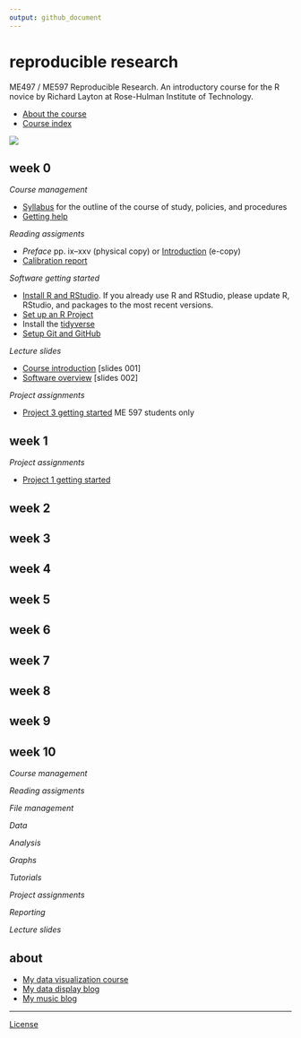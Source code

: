 ```yaml
---
output: github_document
---
```


# reproducible research 

ME497 / ME597 Reproducible Research. An introductory course for the R novice by Richard Layton at Rose-Hulman Institute of Technology.

- [About the course](cm/cm000_about-the-course.md)   
- [Course index](cm/README.md)   

<!-- - [Project due dates](cm/cm002a_deadlines.md)  -->

![](resources/images/rr-flow-2.png)

## week 0

*Course management*

- [Syllabus](cm/cm001_syllabus.md) for the outline of the course of study, policies, and procedures 
- [Getting help ](cm/cm002b_getting-help.md)  

*Reading assigments*

- *Preface* pp. ix--xxv (physical copy) or  [Introduction](http://r4ds.had.co.nz/introduction.html) (e-copy)          
- [Calibration report](resources/readings/calibration-report.pdf)

*Software getting started* 

- [Install R and RStudio](https://github.com/DSR-RHIT/install-R-and-RStudio).  If you already use R and RStudio, please update R, RStudio, and packages to the most recent versions. 
- [Set up an R Project](https://github.com/DSR-RHIT/install-R-and-RStudio)  
- Install the [tidyverse](https://www.tidyverse.org)  
- [Setup Git and GitHub](cm/cm003_git-setup.md)  

*Lecture slides*

- [Course introduction](slides/slides001_introduction.pdf) [slides 001] 
- [Software overview](slides/slides002_software.pdf) [slides 002] 

*Project assignments*

- [Project 3 getting started](cm/cm7301_project-3_start.md) ME 597 students only

## week 1

*Project assignments*

- [Project 1 getting started](cm/cm7101_project-1_start.md) 

## week 2

## week 3

## week 4

## week 5

## week 6

## week 7

## week 8

## week 9

## week 10

*Course management*

*Reading assigments*

*File management*

*Data*

*Analysis*

*Graphs*

*Tutorials*

*Project assignments*

*Reporting*

*Lecture slides*




<!-- ## week 1 -->

<!-- Reading: Chapters 2 & 3 and *Having Git ignore files* (p.99).   -->

<!-- - [Three principles of reproducibility](slides/slides003_start-report.pdf) [slides]   -->

<!-- File management  -->

<!-- - [Having Git ignore files](cm/cm008_project-1_gitignore.md)  -->

<!-- Project 1 tutorials  -->

<!-- - [Project 1 overview](cm/cm004_project-1_overview.md)  -->
<!-- - [Initialize the project](cm/cm005_project-1_initialize.md)  -->
<!-- - [Download resource and data files](cm/cm006_project-1_downloads.md)  -->
<!-- - [Start your first script](cm/cm007_project-1_first-script.md)  -->
<!-- - [Explore the data](cm/cm009_project-1_explore-data.md)  -->
<!-- - [Tidy the data](cm/cm010_project-1_tidy-data.md)  -->






<!-- ## week 2 -->

<!-- Reading: Section 11.2  -->

<!-- Project 1 tutorials  -->

<!-- - [Visually check the data](cm/cm011_project-1_graph-first-look.md)  -->
<!-- - [Perform a linear regression](cm/cm012_project-1_regression.md)  -->
<!-- - [Create the calibration graph](cm/cm013_project-1_graph-better.md)  -->
<!-- - [Write the client report](cm/cm015_project-1_report.md)  -->
<!-- - [When the data change](cm/cm017_project-1_data-change.md)  -->
<!-- - [Adding references to a report](cm/cm018_project-1_references.md)  -->
<!-- - [Project 1: Wrap-up](cm/cm049_project-1_wrapup.md)  -->

<!-- Optional   -->

<!-- - [Graph extras](cm/cm014_project-1_graph-extras.md)  -->
<!-- - [Preparing a report for transmittal](cm/cm016_project-1_report-transmittal.md)  -->

<!-- ## week 3 -->

<!-- Reading: Sections 6.2 and 6.3  -->

<!-- Tutorials  -->

<!-- - [Getting data into R](cm/cm020_getting-data-into-R.md)  -->
<!-- - [Reshaping data from wide to long form](cm/cm021_reshaping-data.md)  -->
<!-- - [Visual interpretation of the gather function](slides/slides004_visual-gather.pdf)  [slides]  -->

<!-- Project  -->

<!-- - [Initialize project 2](cm/cm019_project-2_start.md)  -->

<!-- ## week 4  -->

<!-- Reading: Chapter 7  -->

<!-- Tutorials  -->

<!-- - [Review of tools for preparing data](cm/cm022_review-data-prep.md)  -->
<!-- - [Start a new "practiceR" project](cm/cm023_practiceR.md)  -->
<!-- - [practiceR: Get a handle on your data (7.1.1)](cm/cm024_ch07_handle-on-data.md)  -->
<!-- - [practiceR: Reshaping data (7.1.2)](cm/cm025_ch07_reshaping-data.md)  -->
<!-- - [practiceR: More data prep skills (7.1.3, 4, 6, 7)](cm/cm026_ch07_more-data-prep.md)  -->
<!-- - [practiceR: Subsetting (7.1.5)](cm/cm028_ch07_subsetting.md)  -->

<!-- Project  -->

<!-- - [Project 2 collaboration assignment](cm/cm027_project-2_reviewers.md)  -->

<!-- ## week 5  -->

<!-- Reading: Sections 5.3 and 5.4  -->

<!-- Project  -->

<!-- - [GitHub: Collaborating](cm/cm029_collaborating-github.md)  -->
<!-- - [GitHub: Managing changes and conflicts](cm/cm030_change-conflict-revert.md)  -->
<!-- - [Comprehensive checklist for reproducibility](http://ropensci.github.io/reproducibility-guide/sections/checklist/)  -->

<!-- ## week 6  -->

<!-- Reading: Sections 4.1, 4.2, and 4.3     -->
<!-- Reading for class discussion: [Good enough practices for scientific computing](http://swcarpentry.github.io/good-enough-practices-in-scientific-computing/)   -->

<!-- Tutorials  -->

<!-- - [Graph tour overview](cm/cm034_graph-tour-overview.md)   -->
<!-- - [practiceR: Dot plot](cm/cm035_dot-plot.md)  -->
<!-- - [practiceR: Introduction to factors](cm/cm032_factors.md)  -->
<!-- - [practiceR: Working with factors](cm/cm033_working-with-factors.md)  -->

<!-- File management   -->

<!-- - [Deleting unnecessary files](cm/cm037_unlink-files.md)  -->

<!-- Project  -->

<!-- - [Project 2: Wrap-up](cm/cm040_project-2_wrapup.md)  -->
<!-- - [Project 3: Abstracts.](cm/cm031_project-3-descriptions.md)  -->
<!-- - [Project 3: Getting started](cm/cm037_project-3_collabs.md) -->




<!-- ## week 7  -->

<!-- Reading: Sections 9.1, 9.2.2, and 9.3.1     -->
<!-- Reading for class discussion: [Naming things](https://rawgit.com/Reproducible-Science-Curriculum/rr-organization1/master/organization-01-slides.html#1) (a slide presentation) and Hadley Wickham's [Style guide](http://adv-r.had.co.nz/Style.html)   -->

<!-- Tutorials  -->

<!-- - [practiceR: Histogram](cm/cm036_histogram.md)  -->
<!-- - [practiceR: Line graph](cm/cm045_line-graph.md)  -->

<!-- Reporting  -->

<!-- - [Controlling Word styles](cm/cm041_word-styles.md)  -->

<!-- File management  -->

<!-- - [Fixing the .Rproj won't launch problem](cm/cm043_rstudio_Rproj-not-open.md)  -->
<!-- - [Preventable version control conflicts](cm/cm044_preventable-vc-conflicts.md)  -->



<!-- ## week 8  -->

<!-- Reading: Sections 10.1.2, 10.2, and 10.4     -->
<!-- Reading for class discussion: [Everybody makes mistakes](resources/readings/Reinhart2015-Ch10-Everybody-makes-mistakes.pdf) -->

<!-- Tutorials  -->

<!-- - [practiceR: Scatterplot](cm/cm046_scatterplot.md)  -->
<!-- - [practiceR: Data grouping](cm/cm047_data-grouping.md)  -->
<!-- - [practiceR: Data joining](cm/cm048_data-joining.md)  -->

<!-- ## week 9  -->

<!-- Reading: Sections 13.1 and 13.2     -->
<!-- Reading for class discussion: [What computational scientists need to know about intellectual property law: A primer](https://osf.io/yi8k2/)  -->

<!-- Reporting  -->

<!-- - [practiceR: Numbering tables and figures](cm/cm050_Rmd-to-docx_table-numbers.md)  -->

<!-- File management -->

<!-- - [Run all scripts in sequence](cm/cm051_run-all-scripts.md)  -->

<!-- ## week 10  -->

<!-- Reading for class discussion: [Reproducible research: a dissenting opinion](http://cogprints.org/8675/1/ReproducibleResearch.pdf)  -->

<!-- - [Project 3 wrapup](cm/cm052_project-3_wrapup.md)  -->







## about

- [My data visualization course](https://github.com/DSR-RHIT/me447-visualizing-data) 
- [My data display blog](http://www.graphdoctor.com) 
- [My music blog](http://www.richardlaytonmusic.com)

---
[License](LICENSE.md)
